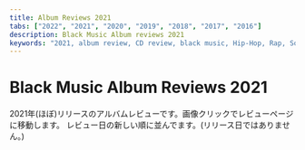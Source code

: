 ```yaml
---
title: Album Reviews 2021
tabs: ["2022", "2021", "2020", "2019", "2018", "2017", "2016"]
description: Black Music Album reviews 2021
keywords: "2021, album review, CD review, black music, Hip-Hop, Rap, Soul, R&B"
---
```



# Black Music Album Reviews 2021

<PageDescription>

2021年(ほぼ)リリースのアルバムレビューです。画像クリックでレビューページに移動します。
レビュー日の新しい順に並んでます。(リリース日ではありません。)

</PageDescription>

<Row>
  <Column colMd={2} colLg={3} noGutterMdLeft>
    <Review1 />
  </Column>
  <Column colMd={2} colLg={3} noGutterMdLeft>
    <Review2 />
  </Column>
  <Column colMd={2} colLg={3} noGutterMdLeft>
    <Review3 />
  </Column>
  <Column colMd={2} colLg={3} noGutterMdLeft>
    <Review4 />
  </Column>
</Row>

<Row>
  <Column colMd={2} colLg={3} noGutterMdLeft>
    <Review5 />
  </Column>
  <Column colMd={2} colLg={3} noGutterMdLeft>
    <Review6 />
  </Column>
  <Column colMd={2} colLg={3} noGutterMdLeft>
    <Review7 />
  </Column>
  <Column colMd={2} colLg={3} noGutterMdLeft>
    <Review8 />
  </Column>
</Row>

<Row>
  <Column colMd={2} colLg={3} noGutterMdLeft>
    <Review9 />
  </Column>
  <Column colMd={2} colLg={3} noGutterMdLeft>
    <Review10 />
  </Column>
  <Column colMd={2} colLg={3} noGutterMdLeft>
    <Review11 />
  </Column>
  <Column colMd={2} colLg={3} noGutterMdLeft>
    <Review12 />
  </Column>
</Row>

<Row>
  <Column colMd={2} colLg={3} noGutterMdLeft>
    <Review13 />
  </Column>
  <Column colMd={2} colLg={3} noGutterMdLeft>
    <Review14 />
  </Column>
  <Column colMd={2} colLg={3} noGutterMdLeft>
    <Review15 />
  </Column>
  <Column colMd={2} colLg={3} noGutterMdLeft>
    <Review16 />
  </Column>
</Row>

<Row>
  <Column colMd={2} colLg={3} noGutterMdLeft>
    <Review17 />
  </Column>
  <Column colMd={2} colLg={3} noGutterMdLeft>
    <Review18 />
  </Column>
  <Column colMd={2} colLg={3} noGutterMdLeft>
    <Review19 />
  </Column>
  <Column colMd={2} colLg={3} noGutterMdLeft>
    <Review20 />
  </Column>  
</Row>

<Row>
  <Column colMd={2} colLg={3} noGutterMdLeft>
    <Review21 />
  </Column>
  <Column colMd={2} colLg={3} noGutterMdLeft>
    <Review22 />
  </Column>
  <Column colMd={2} colLg={3} noGutterMdLeft>
    <Review23 />
  </Column>
  <Column colMd={2} colLg={3} noGutterMdLeft>
    <Review24 />
  </Column>
</Row>

<Row>
  <Column colMd={2} colLg={3} noGutterMdLeft>
    <Review25 />
  </Column>
  <Column colMd={2} colLg={3} noGutterMdLeft>
    <Review26 />
  </Column>
  <Column colMd={2} colLg={3} noGutterMdLeft>
    <Review27 />
  </Column>
  <Column colMd={2} colLg={3} noGutterMdLeft>
    <Review28 />
  </Column>
</Row>

<Row>
  <Column colMd={2} colLg={3} noGutterMdLeft>
    <Review29 />
  </Column>
  <Column colMd={2} colLg={3} noGutterMdLeft>
    <Review30 />
  </Column>
  <Column colMd={2} colLg={3} noGutterMdLeft>
    <Review31 />
  </Column>
  <Column colMd={2} colLg={3} noGutterMdLeft>
    <Review32 />
  </Column>
</Row>

<Row>
  <Column colMd={2} colLg={3} noGutterMdLeft>
    <Review33 />
  </Column>
  <Column colMd={2} colLg={3} noGutterMdLeft>
    <Review34 />
  </Column>
  <Column colMd={2} colLg={3} noGutterMdLeft>
    <Review35 />
  </Column>
  <Column colMd={2} colLg={3} noGutterMdLeft>
    <Review36 />
  </Column>
</Row>

<Row>
  <Column colMd={2} colLg={3} noGutterMdLeft>
    <Review37 />
  </Column>
  <Column colMd={2} colLg={3} noGutterMdLeft>
    <Review38 />
  </Column>
  <Column colMd={2} colLg={3} noGutterMdLeft>
    <Review39 />
  </Column>
  <Column colMd={2} colLg={3} noGutterMdLeft>
    <Review40 />
  </Column>
</Row>

<Row>
  <Column colMd={2} colLg={3} noGutterMdLeft>
    <Review41 />
  </Column>    
  <Column colMd={2} colLg={3} noGutterMdLeft>
    <Review42 />
  </Column>
  <Column colMd={2} colLg={3} noGutterMdLeft>
    <Review43 />
  </Column>
  <Column colMd={2} colLg={3} noGutterMdLeft>
    <Review44 />
  </Column>
</Row>

<Row>
  <Column colMd={2} colLg={3} noGutterMdLeft>
    <Review45 />
  </Column>
  <Column colMd={2} colLg={3} noGutterMdLeft>
    <Review46 />
  </Column>
  <Column colMd={2} colLg={3} noGutterMdLeft>
    <Review47 />
  </Column>   
  <Column colMd={2} colLg={3} noGutterMdLeft>
    <Review48 />
  </Column>    
</Row>

<Row>
  <Column colMd={2} colLg={3} noGutterMdLeft>
    <Review49 />
  </Column>
</Row>